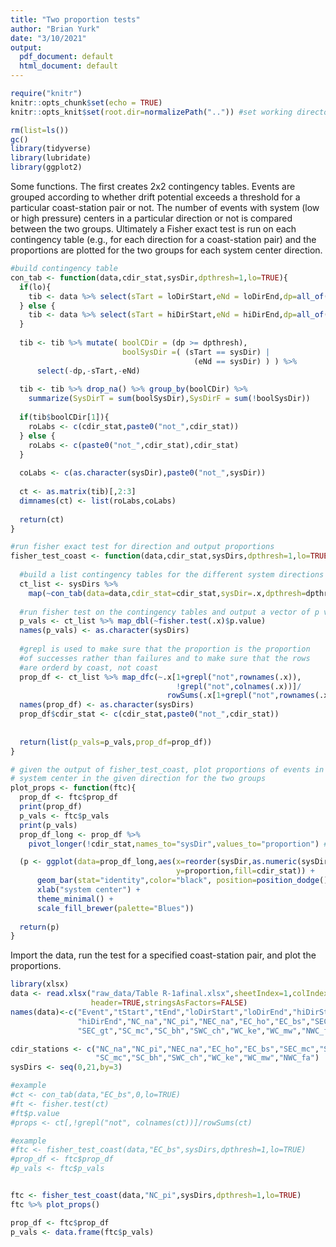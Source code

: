```yaml
---
title: "Two proportion tests"
author: "Brian Yurk"
date: "3/10/2021"
output:
  pdf_document: default
  html_document: default
---
```


```r
require("knitr")
knitr::opts_chunk$set(echo = TRUE)
knitr::opts_knit$set(root.dir=normalizePath("..")) #set working directory to the project directory
```


```r
rm(list=ls())
gc()
library(tidyverse)
library(lubridate)
library(ggplot2)
```

Some functions. The first creates 2x2 contingency tables. Events are grouped according to whether drift potential exceeds a threshold for a particular coast-station pair or not. The number of events with system (low or high pressure) centers in a particular direction or not is compared between the two groups. Ultimately a Fisher exact test is run on each contingency table (e.g., for each direction for a coast-station pair) and the proportions are plotted for the two groups for each system center direction.

```r
#build contingency table
con_tab <- function(data,cdir_stat,sysDir,dpthresh=1,lo=TRUE){
  if(lo){
    tib <- data %>% select(sTart = loDirStart,eNd = loDirEnd,dp=all_of(cdir_stat)) 
  } else {
    tib <- data %>% select(sTart = hiDirStart,eNd = hiDirEnd,dp=all_of(cdir_stat)) 
  }
  
  tib <- tib %>% mutate( boolCDir = (dp >= dpthresh),
                         boolSysDir =( (sTart == sysDir) |
                                         (eNd == sysDir) ) ) %>% 
      select(-dp,-sTart,-eNd)
  
  tib <- tib %>% drop_na() %>% group_by(boolCDir) %>%
    summarize(SysDirT = sum(boolSysDir),SysDirF = sum(!boolSysDir))
  
  if(tib$boolCDir[1]){
    roLabs <- c(cdir_stat,paste0("not_",cdir_stat))
  } else {
    roLabs <- c(paste0("not_",cdir_stat),cdir_stat)
  }
  
  coLabs <- c(as.character(sysDir),paste0("not_",sysDir))
  
  ct <- as.matrix(tib)[,2:3]
  dimnames(ct) <- list(roLabs,coLabs)
    
  return(ct)
}

#run fisher exact test for direction and output proportions
fisher_test_coast <- function(data,cdir_stat,sysDirs,dpthresh=1,lo=TRUE){
  
  #build a list contingency tables for the different system directions 
  ct_list <- sysDirs %>%
    map(~con_tab(data=data,cdir_stat=cdir_stat,sysDir=.x,dpthresh=dpthresh,lo=lo))
  
  #run fisher test on the contingency tables and output a vector of p values
  p_vals <- ct_list %>% map_dbl(~fisher.test(.x)$p.value)
  names(p_vals) <- as.character(sysDirs)
  
  #grepl is used to make sure that the proportion is the proportion 
  #of successes rather than failures and to make sure that the rows 
  #are orderd by coast, not coast
  prop_df <- ct_list %>% map_dfc(~.x[1+grepl("not",rownames(.x)),
                                     !grepl("not",colnames(.x))]/
                                   rowSums(.x[1+grepl("not",rownames(.x)),]))
  names(prop_df) <- as.character(sysDirs)
  prop_df$cdir_stat <- c(cdir_stat,paste0("not_",cdir_stat))
  
  
  return(list(p_vals=p_vals,prop_df=prop_df))
}

# given the output of fisher_test_coast, plot proportions of events in with
# system center in the given direction for the two groups
plot_props <- function(ftc){
  prop_df <- ftc$prop_df
  print(prop_df)
  p_vals <- ftc$p_vals
  print(p_vals)
  prop_df_long <- prop_df %>%
    pivot_longer(!cdir_stat,names_to="sysDir",values_to="proportion") #long format better for plotting

  (p <- ggplot(data=prop_df_long,aes(x=reorder(sysDir,as.numeric(sysDir)),
                                     y=proportion,fill=cdir_stat)) +
      geom_bar(stat="identity",color="black", position=position_dodge()) +
      xlab("system center") +
      theme_minimal() +
      scale_fill_brewer(palette="Blues"))
  
  return(p)
}

```

Import the data, run the test for a specified coast-station pair, and plot the proportions.

```r
library(xlsx)
data <- read.xlsx("raw_data/Table R-1afinal.xlsx",sheetIndex=1,colIndex=1:22,rowIndex=1:84,
                  header=TRUE,stringsAsFactors=FALSE)
names(data)<-c("Event","tStart","tEnd","loDirStart","loDirEnd","hiDirStart",
               "hiDirEnd","NC_na","NC_pi","NEC_na","EC_ho","EC_bs","SEC_mc",
               "SEC_gt","SC_mc","SC_bh","SWC_ch","WC_ke","WC_mw","NWC_fa")

cdir_stations <- c("NC_na","NC_pi","NEC_na","EC_ho","EC_bs","SEC_mc","SEC_gt",
                   "SC_mc","SC_bh","SWC_ch","WC_ke","WC_mw","NWC_fa")
sysDirs <- seq(0,21,by=3)

#example
#ct <- con_tab(data,"EC_bs",0,lo=TRUE)
#ft <- fisher.test(ct)
#ft$p.value
#props <- ct[,!grepl("not", colnames(ct))]/rowSums(ct)

#example
#ftc <- fisher_test_coast(data,"EC_bs",sysDirs,dpthresh=1,lo=TRUE)
#prop_df <- ftc$prop_df
#p_vals <- ftc$p_vals


ftc <- fisher_test_coast(data,"NC_pi",sysDirs,dpthresh=1,lo=TRUE)
ftc %>% plot_props()

prop_df <- ftc$prop_df
p_vals <- data.frame(ftc$p_vals)
```